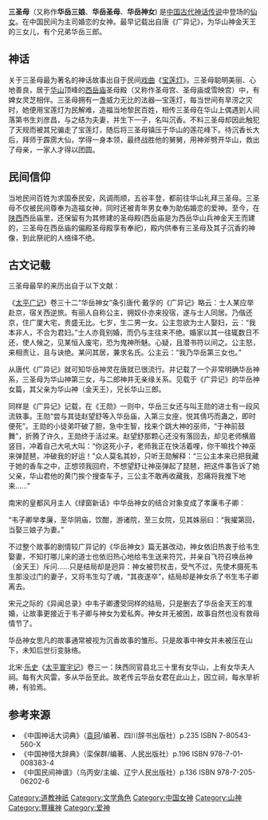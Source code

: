 {{道教}}
'''三圣母'''（又称作'''华岳三娘'''、'''华岳圣母'''、'''华岳神女''')  是[[中国古代|中国古代]][[神话|神话]][[传说|传说]]中登场的[[神仙|仙女]]。在中国民间为主司婚恋的女神。最早记载出自唐《广异记》，为华山神金天王的三女儿，有个兄弟华岳三郎。

== 神话 ==
关于三圣母最为著名的神话故事出自于民间[[戏曲|戏曲]]《[[宝莲灯|宝莲灯]]》。三圣母聪明美丽、心地善良，居于[[华山|华山]]顶峰的[[西岳庙|西岳庙]]圣母殿（又称作圣母宫、圣母庙或雪映宫）中，有婢女灵芝相伴。三圣母拥有一盏威力无比的法器—宝莲灯，每当世间有旱涝之灾时，她便用宝莲灯为民解难，造福当地黎民百姓，相传三圣母在华山上偶遇到人间落第书生刘彦昌，与之结为夫妻，并生下一子，名叫沉香。不料三圣母却因此触犯了天规而被其兄骗走了宝莲灯，随后将三圣母镇压于华山的莲花峰下。待沉香长大后，拜师于霹雳大仙，学得一身本领，最终战胜他的舅舅，用神斧劈开华山，救出了母亲，一家人才得以团圆。

== 民间信仰 ==
当地民间百姓为求国泰民安，风调雨顺，五谷丰登，都前往华山礼拜三圣母。三圣母不仅被民间尊奉为造福女神，同时还被青年男女奉为助佑婚恋的爱神。至今，在[[陕西|陕西]]西岳庙里，还保留有为其修建的圣母殿(西岳庙是为西岳华山兵神金天王而建的，三圣母在西岳庙的偏殿圣母殿享有奉祀)，殿内供奉有三圣母及其子沉香的神像，到此祭祀的人络绎不绝。

== 古文记载 ==
三圣母最早的来历出自于以下文献：

《[[太平广记|太平广记]]》卷三十二“华岳神女”条引唐代·戴孚的《广异记》略云：士人某应举赴京，宿关西逆旅。有丽人自称公主，拥奴仆亦来投宿，遂与士人同居。乃偕还京，住广厦大宅，贵盛无比。七岁，生二男一女。公主忽欲为士人娶妇，云：“我本非人，不合为君妇。”士人亦竟别婚，而仍与主往来不绝。婚家以其一往辄数日不还，使人候之，见某恒入废宅，恐为鬼神所魅。心疑，且潜书符以间之。公主怒，来相责让，且与诀绝。某问其居，兼求名氏。公主云：“我乃华岳第三女也。”

从唐代《广异记》就可知华岳神灵在唐就已很流行。并记载了一个非常明确华岳神系，三圣母为华山神第三女，与二郎神并无亲缘关系。见载于《广异记》的华岳神女篇，其父亲为华山神（金天王），兄长华山三郎。

同样是《广异记》记载，在《王勋》一则中，华岳三女还与叫王勋的进士有一段风流轶事。王勋“尝与其徒赵望舒等入华岳庙，入第三女座，悦其倩巧而蛊之，即时便死”。王勋的小徒弟吓破了胆，急中生智，找来个跳大神的巫师，“于神前鼓舞”，折腾了许久，王勋终于活过来。赵望舒那颗心还没有落回去，却见老师横眉竖目，冲着自己大吼大叫：“你这死小子，老师我正在快活着哩，你干嘛找个神巫来弹琵琶，冲破我的好运！”众人莫名其妙，只听王勋解释：“三公主本来已把我藏于她的香车之中，正想领我回府，不想望舒让神巫弹起了琵琶，把这件事告诉了她父亲，华山君他的黄门挨个搜查车子，三公主不敢再收藏我，忍痛将我推下地来……”

南宋的皇都风月主人《绿窗新话》中华岳神女的结合对象变成了孝廉韦子卿：

“韦子卿举孝廉，至华阴庙，饮酣，游诸院，至三女院，见其姝丽曰：“我擢第回，当娶三娘子为妻。”

不过整个故事的剧情较广异记的《华岳神女》篇无甚改动，神女依旧热衷于给韦生娶妻，不知打哪儿来的道士也依旧热心地给韦生送来符咒，并亲自飞符召唤岳神（金天王）斥问……只是结局却是迥异：神女被罚杖击，受气不过，先使术摄死韦生那没过门的妻子，又将韦生勾了魂，“其夜遂卒”，结局却是神女杀了书生韦子卿离去。

宋元之际的《异闻总录》中韦子卿遭受同样的结局，只是删去了华岳金天王的准婚，让故事更接近于韦子卿与神女为爱私奔。神女并无被困，故事自然也没有救母情节了。

华岳神女思凡的故事通常被视为沉香故事的雏形。只是故事中神女并未被压在山下，未知后世衍变脉络。

北宋·[[乐史|乐史]]《[[太平寰宇记|太平寰宇记]]》卷三一：陕西同官县北三十里有女华山，上有女华夫人祠。每有大风雷，多从华岳至此。故老传云华岳女君在此山上，因立祠，每水旱祈祷，有验焉。

== 参考来源 ==
*《中国神话大词典》（[[袁珂|袁珂]]/编著、四川辞书出版社）p.235 ISBN 7-80543-560-X
*《中国神怪大辞典》（栾保群/编著、人民出版社）p.196 ISBN 978-7-01-008383-4
*《中国民间神谱》（乌丙安/主编、辽宁人民出版社）p.136 ISBN 978-7-205-06202-6

{{DEFAULTSORT:San Sheng Mu}}
[[Category:道教神祇|Category:道教神祇]]
[[Category:文学角色|Category:文学角色]]
[[Category:中国女神|Category:中国女神]]
[[Category:山神|Category:山神]]
[[Category:豐穰神|Category:豐穰神]]
[[Category:爱神|Category:爱神]]